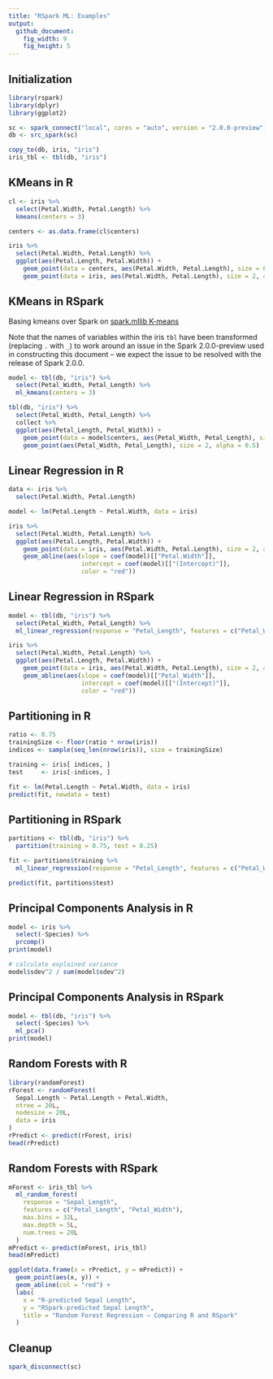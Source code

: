 ```yaml
---
title: "RSpark ML: Examples"
output:
  github_document:
    fig_width: 9
    fig_height: 5
---
```


## Initialization

```r
library(rspark)
library(dplyr)
library(ggplot2)

sc <- spark_connect("local", cores = "auto", version = "2.0.0-preview")
db <- src_spark(sc)

copy_to(db, iris, "iris")
iris_tbl <- tbl(db, "iris")
```

## KMeans in R

```r
cl <- iris %>%
  select(Petal.Width, Petal.Length) %>%
  kmeans(centers = 3)

centers <- as.data.frame(cl$centers)

iris %>%
  select(Petal.Width, Petal.Length) %>%
  ggplot(aes(Petal.Length, Petal.Width)) +
    geom_point(data = centers, aes(Petal.Width, Petal.Length), size = 60, alpha = 0.1) +
    geom_point(data = iris, aes(Petal.Width, Petal.Length), size = 2, alpha = 0.5)
```

## KMeans in RSpark

Basing kmeans over Spark on [spark.mllib K-means](http://spark.apache.org/docs/latest/mllib-clustering.html#k-means)

Note that the names of variables within the iris `tbl` have been transformed
(replacing `.` with `_`) to work around an issue in the Spark 2.0.0-preview
used in constructing this document -- we expect the issue to be resolved with
the release of Spark 2.0.0.

```r
model <- tbl(db, "iris") %>%
  select(Petal_Width, Petal_Length) %>%
  ml_kmeans(centers = 3)

tbl(db, "iris") %>%
  select(Petal_Width, Petal_Length) %>%
  collect %>%
  ggplot(aes(Petal_Length, Petal_Width)) +
    geom_point(data = model$centers, aes(Petal_Width, Petal_Length), size = 60, alpha = 0.1) +
    geom_point(aes(Petal_Width, Petal_Length), size = 2, alpha = 0.5)

```

## Linear Regression in R

```r
data <- iris %>%
  select(Petal.Width, Petal.Length)

model <- lm(Petal.Length ~ Petal.Width, data = iris)

iris %>%
  select(Petal.Width, Petal.Length) %>%
  ggplot(aes(Petal.Length, Petal.Width)) +
    geom_point(data = iris, aes(Petal.Width, Petal.Length), size = 2, alpha = 0.5) +
    geom_abline(aes(slope = coef(model)[["Petal.Width"]],
                    intercept = coef(model)[["(Intercept)"]],
                    color = "red"))
```

## Linear Regression in RSpark

```r
model <- tbl(db, "iris") %>%
  select(Petal_Width, Petal_Length) %>%
  ml_linear_regression(response = "Petal_Length", features = c("Petal_Width"))

iris %>%
  select(Petal.Width, Petal.Length) %>%
  ggplot(aes(Petal.Length, Petal.Width)) +
    geom_point(data = iris, aes(Petal.Width, Petal.Length), size = 2, alpha = 0.5) +
    geom_abline(aes(slope = coef(model)[["Petal_Width"]],
                    intercept = coef(model)[["(Intercept)"]],
                    color = "red"))
```

## Partitioning in R

```r
ratio <- 0.75
trainingSize <- floor(ratio * nrow(iris))
indices <- sample(seq_len(nrow(iris)), size = trainingSize)

training <- iris[ indices, ]
test     <- iris[-indices, ]

fit <- lm(Petal.Length ~ Petal.Width, data = iris)
predict(fit, newdata = test)
```

## Partitioning in RSpark

```r
partitions <- tbl(db, "iris") %>%
  partition(training = 0.75, test = 0.25)

fit <- partitions$training %>%
  ml_linear_regression(response = "Petal_Length", features = c("Petal_Width"))

predict(fit, partitions$test)
```


## Principal Components Analysis in R

```r
model <- iris %>%
  select(-Species) %>%
  prcomp()
print(model)

# calculate explained variance
model$sdev^2 / sum(model$sdev^2)
```

## Principal Components Analysis in RSpark

```r
model <- tbl(db, "iris") %>%
  select(-Species) %>%
  ml_pca()
print(model)
```

## Random Forests with R

```r
library(randomForest)
rForest <- randomForest(
  Sepal.Length ~ Petal.Length + Petal.Width,
  ntree = 20L,
  nodesize = 20L,
  data = iris
)
rPredict <- predict(rForest, iris)
head(rPredict)
```

## Random Forests with RSpark

```r
mForest <- iris_tbl %>%
  ml_random_forest(
    response = "Sepal_Length",
    features = c("Petal_Length", "Petal_Width"),
    max.bins = 32L,
    max.depth = 5L,
    num.trees = 20L
  )
mPredict <- predict(mForest, iris_tbl)
head(mPredict)
```

```r
ggplot(data.frame(x = rPredict, y = mPredict)) +
  geom_point(aes(x, y)) +
  geom_abline(col = "red") +
  labs(
    x = "R-predicted Sepal Length",
    y = "RSpark-predicted Sepal Length",
    title = "Random Forest Regression — Comparing R and RSpark"
  )
```

## Cleanup

```r
spark_disconnect(sc)
```
